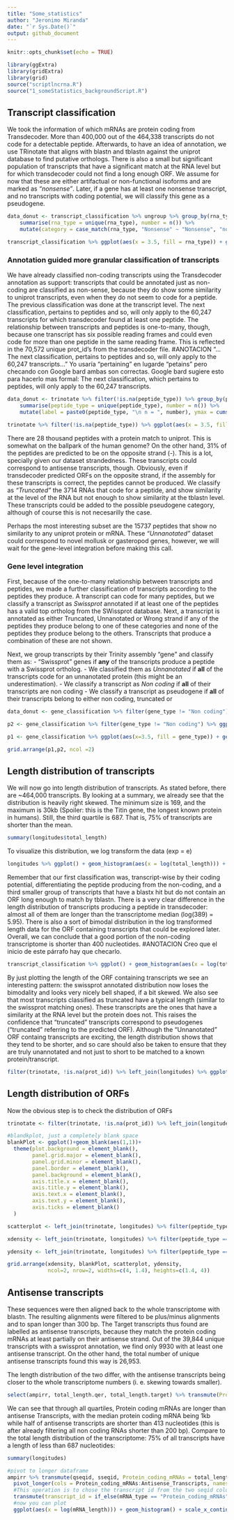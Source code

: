 ```yaml
---
title: "Some_statistics"
author: "Jeronimo Miranda"
date: "`r Sys.Date()`"
output: github_document
---
```


```r
knitr::opts_chunk$set(echo = TRUE)
```

```r
library(ggExtra)
library(gridExtra)
library(grid)
source("scriptlncrna.R")
source("1_someStatistics_backgroundScript.R")
```

## Transcript classification
We took the information of which mRNAs are protein coding from Transdecoder. More than 400,000 out of the 464,338 transcripts do not code for a detectable peptide. Afterwards, to have an idea of annotation, we use TRinotate that aligns with blastn and tblastn against the uniprot database to find putative orthologs. There is also a small but significant population of transcripts that have a significant match at the RNA level but for which transdecoder could not find a long enough ORF. We assume for now that these are either artifactual or non-functional isoforms and are marked as *"nonsense"*. Later, if a gene has at least one nonsense transcript, and no transcripts with coding potential, we will classify this gene as a pseudogene.

```r
data_donut <- transcript_classification %>% ungroup %>% group_by(rna_type) %>%
    summarise(rna_type = unique(rna_type), number = n()) %>%
    mutate(category = case_match(rna_type, "Nonsense" ~ "Nonsense", "nonCoding" ~ "Non coding", .default = "Peptide"), label = paste0(category, "\n n = ", number), ymax = cumsum(number), ymin = lag(ymax, default = 0))

transcript_classification %>% ggplot(aes(x = 3.5, fill = rna_type)) + geom_bar() + xlim(c(2,4)) + geom_label(y = c(60000, 12500, 200000), data = data_donut, x =4.1, aes(label = label)) + theme_void() + coord_polar(theta = "y") + theme(legend.position = "none") + labs(title = "The vast majority of transcripts do not code for peptides")

```

### Annotation guided more granular classification of transcripts

We have already classified non-coding transcripts using the Transdecoder annotation as support: transcripts that could be annotated just as non-coding are classified as non-sense, because they do show some similarity to uniprot transcripts, even when they do not seem to code for a peptide. The previous classification was done at the transcript level. The next classification, pertains to peptides and so, will only apply to the 60,247 transcripts for which transdecoder found at least one peptide. The relationship between transcripts and peptides is one-to-many, though, because one transcript has six possible reading frames and could even code for more than one peptide in the same reading frame. This is reflected in the 70,572 unique prot_id's from the transdecoder file.
#ANOTACION "...The next classification, pertains to peptides and so, will only apply to the 60,247 transcripts..." Yo usaría "pertaining" en lugarde "petains" pero checando con Google bard ambas son correctas. Google bard sugiere esto para hacerlo mas formal: The next classification, which pertains to peptides, will only apply to the 60,247 transcripts.

```r
data_donut <- trinotate %>% filter(!is.na(peptide_type)) %>% group_by(peptide_type) %>%
    summarise(peptide_type = unique(peptide_type), number = n()) %>%
    mutate(label = paste0(peptide_type, "\n n = ", number), ymax = cumsum(number), ymin = lag(ymax, default = 0))

trinotate %>% filter(!is.na(peptide_type)) %>% ggplot(aes(x = 3.5, fill = peptide_type)) + geom_bar(position = position_stack(reverse = TRUE)) + coord_polar(theta = "y") + xlim(c(2,4)) + theme_void() + geom_label(data=data_donut, aes(y = (ymax + ymin)/2, x = 3.5, label = label)) + theme(legend.position = "null") + labs(title = "Sizeable fractions of peptides on the wrong strand and \n peptides not present in uniprot", subtitle = "Peptide-wise classification of the ORFs predicted by transdecoder")
```

There are 28 thousand peptides with a protein match to uniprot. This is somewhat on the ballpark of the human genome? On the other hand, 31% of the peptides are predicted to be on the opposite strand (-). This is a lot, specially given our dataset strandedness. These transcripts could correspond to antisense transcripts, though. Obviously, even if transdecoder predicted ORFs on the opposite strand, if the assembly for these transcripts is correct, the peptides cannot be produced. We classify as *"Truncated"* the 3714 RNAs that code for a peptide, and show similarity at the level of the RNA but not enough to show similarity at the tblastn level. These transcripts could be added to the possible pseudogene category, although of course this is not necesarilly the case. 

Perhaps the most interesting subset are the 15737 peptides that show no similarity to any uniprot protein or mRNA. These *"Unnanotated"* dataset could correspond to novel mollusk or gasteropod genes, however, we will wait for the gene-level integration before making this call.

### Gene level integration

First, because of the one-to-many relationship between transcripts and peptides, we made a further classification of transcripts according to the peptides they produce. A transcript can code for many peptides, but we classify a transcript as *Swissprot* annotated if at least one of the peptides has a valid top ortholog from the SWissprot database. Next, a transcript is annotated as either Truncated, Unnanotated or Wrong strand if any of the peptides they produce belong to one of these categories and none of the peptides they produce belong to the others. Transcripts that produce a combination of these are not shown.

Next, we group transcripts by their Trinity assembly "gene" and classify them as:
- "Swissprot" genes if **any** of the transcripts produce a peptide with a Swissprot ortholog.
- We classified them as *Unnanotated* if **all** of the transcripts code for an unnanotated protein (this might be an underestimation).
- We classify a transcript as *Non coding* if **all** of their transcripts are non coding
- We classify a transcript as pseudogene if **all** of their transcripts belong to either non coding, truncated or 

```r
data_donut <- gene_classification %>% filter(gene_type != "Non coding") %>% group_by(gene_type) %>%  summarise(type = unique(gene_type), number = n()) %>% mutate(label = paste0(gene_type, "\n n = ", number), ymax = cumsum(number), ymin = lag(ymax, default = 0))

p2 <- gene_classification %>% filter(gene_type != "Non coding") %>% ggplot(aes(x=3.5, fill = gene_type)) + geom_bar(position = position_stack(reverse = T)) + coord_polar(theta = "y") + xlim(c(2,4)) + theme_void() + labs(title = "Putative pseudogenes and unnanotated novel ORFs") + geom_label(data = data_donut, x =4.1, aes(y = (ymax + ymin)/2, label = label)) + theme_void() + coord_polar(theta = "y") + theme(legend.position = "none")

p1 <- gene_classification %>% ggplot(aes(x=3.5, fill = gene_type)) + geom_bar() + coord_polar(theta = "y") + xlim(c(2,4)) + theme_void() + labs(title = "Most genes produce only Non coding transcripts", caption = "Total of 357,706 trinotate \"genes\"")

grid.arrange(p1,p2, ncol =2)
```


## Length distribution of transcripts

We will now go into length distribution of transcripts. As stated before, there are ~464,000 transcripts. By looking at a summary, we already see that the distribution is heavily right skewed. The minimum size is 169, and the maximum is 30kb (Spoiler: this is the Titin gene, the longest known protein in humans). Still, the third quartile is 687. That is, 75% of transcripts are shorter than the mean.

```r
summary(longitudes$total_length)
```

To visualize this distribution, we log transform the data (exp = e)

```r
longitudes %>% ggplot() + geom_histogram(aes(x = log(total_length))) + theme_bw() + labs(x = "log(transcript length) [nucleotides]", title = "The distribution of transcript length is heavily righ skewed", subtitle = "Histogram of log transformed transfript length")
```

Remember that our first classification was, transcript-wise by their coding potential, differentiating the peptide producing from the non-coding, and a third smaller group of transcripts that have a blastx hit but  do not contain an ORF long enough to match by tblastn. There is a very clear difference in the length distribution of transcripts producing a peptide in transdecoder: almost all of them are longer than the transcriptome median (log(389) = 5.95). There is also a sort of bimodal distribution in the log transformed length data for the ORF containing transcripts that could be explored later. Overall, we can conclude that a good portion of the non-coding transcriptome is shorter than 400 nucleotides.
#ANOTACION Creo que el inicio de este párrafo hay que checarlo.


```r
transcript_classification %>% ggplot() + geom_histogram(aes(x = log(total_length))) + theme_bw() + labs(x = "log(transcript length) [nucleotides]", title = "Almost all ORF containing transcripts are longer than the median", subtitle = "Histogram of log transformed transcript length") + geom_vline(aes(xintercept = log(median(total_length))), color = "red") + facet_wrap(~rna_type, scales = "free_y")
```


By just plotting the length of the ORF containing transcripts we see an interesting pattern: the swissprot annotated distribution now loses the bimodality and looks very nicely bell shaped, if a bit skewed. We also see that most transcripts classified as truncated have a typical length (similar to the swissprot matching ones). These transcripts are the ones that have a similarity at the RNA level but the protein does not. This raises the confidence that "truncated" transcripts correspond to pseudogenes ("truncated" referring to the predicted ORF). Although the "Unnanotated" ORF containg transcripts are exciting, the length distribution shows that they tend to be shorter, and so care should also be taken to ensure that they are truly unannotated and not just to short to be matched to a known protein/transcript.

```r
filter(trinotate, !is.na(prot_id)) %>% left_join(longitudes) %>% ggplot() + geom_histogram(aes(x = log(total_length))) + theme_bw() + labs(x = "log(transcript length) [nucleotides]", title = "Almost all ORF containing transcripts are longer than the median", subtitle = "Histogram of log transformed transcript length") + geom_vline(aes(xintercept = log(median(total_length))), color = "red") + facet_wrap(~peptide_type, nrow = 2, scales = "free_y")
```

## Length distribution of ORFs

Now the obvious step is to check the distribution of ORFs

```r
trinotate <- filter(trinotate, !is.na(prot_id)) %>% left_join(longitudes) %>% separate(prot_coordinates, sep = "-", into = c("prot_begin", "prot_end")) %>% mutate(prot_length = abs(as.integer(prot_begin) - as.integer(prot_end)))

#blandkplot, just a completely blank space
blankPlot <- ggplot()+geom_blank(aes(1,1))+
  theme(plot.background = element_blank(), 
        panel.grid.major = element_blank(),
        panel.grid.minor = element_blank(), 
        panel.border = element_blank(),
        panel.background = element_blank(),
        axis.title.x = element_blank(),
        axis.title.y = element_blank(),
        axis.text.x = element_blank(), 
        axis.text.y = element_blank(),
        axis.ticks = element_blank()
  )

scatterplot <- left_join(trinotate, longitudes) %>% filter(peptide_type == "Swissprot") %>% ggplot() + geom_point(aes(log(total_length), log(prot_length))) + theme_bw() + labs(x = "log of mRNA length", y = "log of ORF length")

xdensity <- left_join(trinotate, longitudes) %>% filter(peptide_type == "Swissprot") %>%  ggplot(aes(log(total_length))) + geom_density() + theme_bw() + labs(title = "length of mRNA vs the length of the transdecoder predicted ORF (nucleotides)")

ydensity <- left_join(trinotate, longitudes) %>% filter(peptide_type == "Swissprot") %>% ggplot(aes(log(prot_length))) + geom_density() + theme_bw() + coord_flip()

grid.arrange(xdensity, blankPlot, scatterplot, ydensity, 
             ncol=2, nrow=2, widths=c(4, 1.4), heights=c(1.4, 4))
```


## Antisense transcripts


These sequences were then aligned back to the whole transcriptome with blastn. The resulting alignments were filtered to be plus/minus alignments and to span longer than 300 bp. The Target transcripts thus found are labelled as antisense transcripts, because they match the protein coding mRNAs at least partially on their antisense strand. Out of the 39,844 unique transcripts with a swissprot annotation, we find only 9930 with at least one antisense transcript. On the other hand, the total number of unique antisense transcripts found this way is 26,953.


The length distribution of the two differ, with the antisense transcripts being closer to the whole transcriptome numbers (i. e. skewing towards smaller). 

```r
select(ampirr, total_length.qer, total_length.target) %>% transmute(Protein_coding_mRNAs = total_length.qer, Antisense_Transcripts = total_length.target) %>% summary()
```
We can see that through all quartiles, Protein coding mRNAs are longer than antisense Transcripts, with the median protein coding mRNA being 1kb while half of antisense transcripts are shorter than 413 nucleotides (this is after already filtering all non coding RNAs shorter than 200 bp). Compare to the total length distribution of the transcriptome: 75% of all transcripts have a length of less than 687 nucleotides:

```r
summary(longitudes)
```



```r
#pivot to longer dataframe
ampirr %>% transmute(qseqid, sseqid, Protein_coding_mRNAs = total_length.qer, Antisense_Transcripts = total_length.target) %>% 
  pivot_longer(cols = Protein_coding_mRNAs:Antisense_Transcripts, names_to = "mRNA_type", values_to = "mRNA_length") %>% 
  #This operation is to chose the transcript id from the two seqid columns
  transmute(transcript_id = if_else(mRNA_type == "Protein_coding_mRNAs", qseqid, sseqid), mRNA_type, mRNA_length) %>% unique() %>% 
  #now you can plot
  ggplot(aes(x = log(mRNA_length))) + geom_histogram() + scale_x_continuous(n.breaks = 10) + theme_bw() + facet_wrap(~mRNA_type, nrow = 2, scales = "free_y") + labs(x = "log of mRNA length [nucleotides]", title = "Antisense transcripts are generally shorter than their targets, but more numerous", subtitle = "Histogram distribution of transcript length")

```




